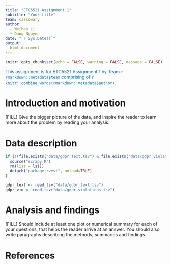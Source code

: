 ```yaml
---
title: "ETC5521 Assignment 1"
subtitle: "Your title"
team: cassowary
author:
  - Weihao Li
  - Dang Nguyen
date: "`r Sys.Date()`"
output: 
  html_document
---
```


```r
knitr::opts_chunk$set(echo = FALSE, warning = FALSE, message = FALSE)
```


[This assignment is for ETC5521 Assignment 1 by Team `r rmarkdown::metadata$team` comprising of `r knitr::combine_words(rmarkdown::metadata$author)`.]{style="color:#006DAE;"}


# Introduction and motivation

[FILL] Give the bigger picture of the data, and inspire the reader to learn more about the problem by reading your analysis. 

# Data description

```r
if (!(file.exists("data/gdpr_text.tsv") & file.exists("data/gdpr_violations.tsv"))){
  source("scrapy.R")
  rm(list = ls())
  detach("package:rvest", unload=TRUE)
}
```

```r
gdpr_text <- read_tsv("data/gdpr_text.tsv")
gdpr_vio <- read_tsv("data/gdpr_violations.tsv")
```


# Analysis and findings

[FILL] Should include at least one plot or numerical summary for each of your questions, that helps the reader arrive at an answer. You should also write paragraphs describing the methods, summaries and findings. 

# References
